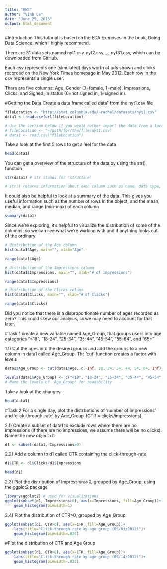 ```yaml
---
title: "HW8"
author: "Vinh Le"
date: "June 29, 2016"
output: html_document
---
```



#Introduction
This tutorial is based on the EDA Exercises in the book, Doing Data Science, which I highly recommend.

There are 31 data sets named nyt1.csv, nyt2.csv,…, nyt31.csv, which can be downloaded from GitHub.

Each csv represents one (simulated) days worth of ads shown and clicks recorded on the New York Times homepage in May 2012. Each row in the csv represents a single user.

There are five columns: Age, Gender (0=female, 1=male), Impressions, Clicks, and Signed_In status (0=not signed in, 1=signed in).

#Getting the Data
Create a data frame called data1 from the nyt1.csv file

```r
fileLocation <- "http://stat.columbia.edu/~rachel/datasets/nyt1.csv"
data1 <- read.csv(url(fileLocation))

# Use the section below if you would rather import the data from a local file
# fileLocation <- "~/path/for/the/file/nyt1.csv"
# data1 <- read.csv("fileLocation")
```
Take a look at the first 5 rows to get a feel for the data

```r
head(data1)
```

You can get a overview of the structure of the data by using the str() function

```r
str(data1) # str stands for 'structure'
```

```r
# str() returns information about each column such as name, data type, etc.
```
It could also be helpful to look at a summary of the data. This gives you useful information such as the number of rows in the object, and the mean, median, and range (min-max) of each column

```r
summary(data1)
```

Since we’re exploring, it’s helpful to visualize the distribution of some of the columns, so we can see what we’re working with and if anything looks out of the ordinary

```r
# distribution of the Age column
hist(data1$Age, main="", xlab="Age")
```

```r
range(data1$Age)
```

```r
# distribution of the Impressions column
hist(data1$Impressions, main="", xlab="# of Impressions")
```

```r
range(data1$Impressions)
```

```r
# distribution of the Clicks column
hist(data1$Clicks, main="", xlab="# of Clicks")
```

```r
range(data1$Clicks)
```

Did you notice that there is a disproportionate number of ages recorded as zero? This could skew our analysis, so we may need to account for that later.

#Task 1
create a new variable named Age_Group, that groups users into age categories “<18”, “18-24”, “25-34”, “35-44”, “45-54”, “55-64”, and “65+”

1.1) Cut the ages into the desired groups and add the groups to a new column in data1 called Age_Group. The ‘cut’ function creates a factor with levels

```r
data1$Age_Group <- cut(data1$Age, c(-Inf, 18, 24, 34, 44, 54, 64, Inf))

levels(data1$Age_Group) <- c("<18", "18-24", "25-34", "35-44", "45-54", "55-64", "65+")
# Name the levels of 'Age_Group' for readability
```
Take a look at the changes:

```r
head(data1)
```

#Task 2
For a single day, plot the distributions of ‘number of impressions’ and ‘click-through-rate’ by Age_Group. (CTR = clicks/impressions).

2.1) Create a subset of data1 to exclude rows where there are no impressions (if there are no impressions, we assume there will be no clicks). Name the new object d1

```r
d1 <- subset(data1, Impressions>0)
```
2.2) Add a column to d1 called CTR containing the click-through-rate

```r
d1$CTR <- d1$Clicks/d1$Impressions

head(d1)
```

2.3) Plot the distribution of Impressions>0, grouped by Age_Group, using the ggplot2 package

```r
library(ggplot2) # used for visualizations
ggplot(subset(d1, Impressions>0), aes(x=Impressions, fill=Age_Group))+
    geom_histogram(binwidth=1)
```

2.4) Plot the distribution of CTR>0, grouped by Age_Group

```r
ggplot(subset(d1, CTR>0), aes(x=CTR, fill=Age_Group))+
    labs(title="Click-through rate by age group (05/01/2012)")+
    geom_histogram(binwidth=.025)
```

#Plot the distribution of CTR and Age Group
```r
ggplot(subset(d1, CTR>0), aes(x=CTR, fill=Age_Group))+
    labs(title="Click-through rate by age group (05/14/2012)")+
    geom_histogram(binwidth=.025)
```

